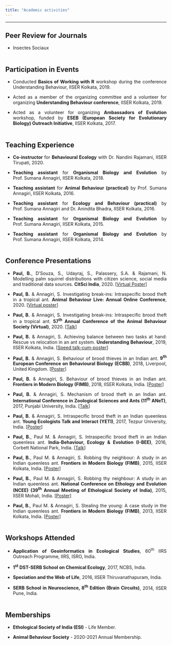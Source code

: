 ```yaml
---
title: "Academic activities"
---
```


<style>
body {
text-align: justify}
</style>

----
## Peer Review for Journals

* Insectes Sociaux
<br><br>

## Participation in Events

* Conducted **Basics of Working with R** workshop during the conference Understanding Behaviour, IISER Kolkata, 2019.

* Acted as a member of the organizing committee and a volunteer for organizing **Understanding Behaviour conference**, IISER Kolkata, 2019.

* Acted as a volunteer for organizing **Ambassadors of Evolution** workshop, funded by **ESEB (European Society for Evolutionary Biology) Outreach Initiative**, IISER Kolkata, 2017.
<br><br>

## Teaching Experience

* **Co-instructor** for **Behavioural Ecology** with Dr. Nandini Rajamani, IISER Tirupati, 2020.

* **Teaching assistant** for **Organismal Biology and Evolution** by Prof. Sumana Annagiri, IISER Kolkata, 2018.

* **Teaching assistant** for **Animal Behaviour (practical)** by Prof. Sumana Annagiri, IISER Kolkata, 2016.

* **Teaching assistant** for **Ecology and Behaviour (practical)** by Prof. Sumana Annagiri and Dr. Anindita Bhadra, IISER Kolkata, 2016.

* **Teaching assistant** for **Organismal Biology and Evolution** by Prof. Sumana Annagiri, IISER Kolkata, 2015.

* **Teaching assistant** for **Organismal Biology and Evolution** by Prof. Sumana Annagiri, IISER Kolkata, 2014.
<br><br>

## Conference Presentations

* **Paul, B.**, D’Souza, S., Udayraj, S., Palassery, S.A. & Rajamani, N. Modelling palm squirrel distributions with citizen science, social media and traditional data sources. **CitSci India**, 2020. [<a href='https://www.youtube.com/watch?v=46J04wwx_jg' target='_blank'>Virtual Poster</a>]

* **Paul, B.** & Annagiri, S. Investigating break-ins: Intraspecific brood theft in a tropical ant. **Animal Behaviour Live: Annual Online Conference**, 2020. [<a href='https://www.youtube.com/watch?v=y-OlWCHaDcE' target='_blank'>Virtual poster</a>]

* **Paul, B.** & Annagiri, S. Investigating break-ins: Intraspecific brood theft in a tropical ant. **57<sup>th</sup> Annual Conference of the Animal Behaviour Society (Virtual)**, 2020. [<a href='https://www.youtube.com/watch?v=zT7VRbIiBLs' target='_blank'>Talk</a>]

* **Paul, B.** & Annagiri, S. Achieving balance between two tasks at hand: Rescue vs relocation in an ant system. **Understanding Behaviour**, 2019, IISER Kolkata, India. [<a href='docs/understanding_behaviour_2019_poster.pdf' target='_blank'>Speed talk-cum-poster</a>]

* **Paul, B.** & Annagiri, S. Behaviour of brood thieves in an Indian ant. **9<sup>th</sup> European Conference on Behavioural Biology (ECBB)**, 2018, Liverpool, United Kingdom. [<a href='docs/ECBB_2018_poster.pdf' target='_blank'>Poster</a>]

* **Paul, B.** & Annagiri, S. Behaviour of brood thieves in an Indian ant. **Frontiers in Modern Biology (FIMB)**, 2018, IISER Kolkata, India. [<a href='docs/FIMB_2018_Poster.pdf' target='_blank'>Poster</a>]

* **Paul, B.** & Annagiri, S. Mechanism of brood theft in an Indian ant. **International Conference in Zoological Sciences and Ants (11<sup>th</sup> ANeT)**, 2017, Punjabi University, India. [<a href='docs/ANET_2017_talk.pdf' target='_blank'>Talk</a>]

* **Paul, B.** & Annagiri, S. Intraspecific brood theft in an Indian queenless
ant. **Young Ecologists Talk and Interact (YETI)**, 2017, Tezpur University, India. [<a href='docs/YETI_2017_poster.pdf' target='_blank'>Poster</a>]

* **Paul, B.**, Paul M. & Annagiri, S. Intraspecific brood theft in an Indian
queenless ant. **India-Behaviour, Ecology & Evolution (I-BEE)**, 2016, Corbett National Park, India. [<a href='docs/IBEE_2016_talk.pdf' target='_blank'>Talk</a>]

* **Paul, B.**, Paul M. & Annagiri, S. Robbing thy neighbour: A study in an
Indian queenless ant. **Frontiers in Modern Biology (FIMB)**, 2015, IISER Kolkata, India. [<a  href='docs/NCEE_2015_poster.pdf' target='_blank'>Poster</a>]

* **Paul, B.**, Paul M. & Annagiri, S. Robbing thy neighbour: A study in an
Indian queenless ant. **National Conference on Ethology and Evolution (NCEE) (39<sup>th</sup> Annual Meeting of Ethological Society of India)**, 2015, IISER Mohali, India. [<a  href='docs/NCEE_2015_poster.pdf' target='_blank'>Poster</a>]

* **Paul, B.**, Paul M. & Annagiri, S. Stealing the young: A case study in the
Indian queenless ant. **Frontiers in Modern Biology (FIMB)**, 2013, IISER Kolkata, India. [<a href='docs/FIMB_2013_poster.pdf' target='_blank'>Poster</a>]
<br><br>

## Workshops Attended

* **Application of Geoinformatics in Ecological Studies**, 60<sup>th</sup> IIRS Outreach Programme, IIRS, ISRO, India.

* **1<sup>st</sup> DST-SERB School on Chemical Ecology**, 2017, NCBS, India.

* **Speciation and the Web of Life**, 2016, IISER Thiruvanathapuram, India.

* **SERB School in Neuroscience, 8<sup>th</sup> Edition (Brain Circuits)**, 2014, IISER Pune, India.
<br><br>

## Memberships

* **Ethological Society of India (ESI)** - Life Member.

* **Animal Behaviour Society** - 2020-2021 Annual Membership.